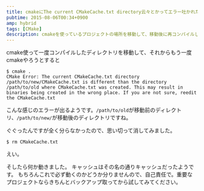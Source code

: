 ```yaml
---
title: cmakeにThe current CMakeCache.txt directory云々とかってエラー吐かれた。
pubtime: 2015-08-06T00:34+0900
amp: hybrid
tags: [CMake]
description: cmakeを使っているプロジェクトの場所を移動して、移動後に再コンパイルしようとすると失敗する問題への対処方法です。
---
```


cmake使って一度コンパイルしたディレクトリを移動して、それからもう一度cmakeやろうとすると

```
$ cmake .
CMake Error: The current CMakeCache.txt directory /path/to/new/CMakeCache.txt is different than the directory /path/to/old where CMakeCache.txt was created. This may result in binaries being created in the wrong place. If you are not sure, reedit the CMakeCache.txt
```

こんな感じのエラーが出るようです。`/path/to/old`が移動前のディレクトリ、`/path/to/new/`が移動後のディレクトリですね。

ぐぐったんですが全く分らなかったので、思い切って消してみました。

```
$ rm CMakeCache.txt
```

えい。

そしたら何か動きました。
キャッシュはその名の通りキャッシュだったようです。
もちろんこれで必ず動くのかどうか分りませんので、自己責任で。重要なプロジェクトならきちんとバックアップ取ってから試してみてください。
